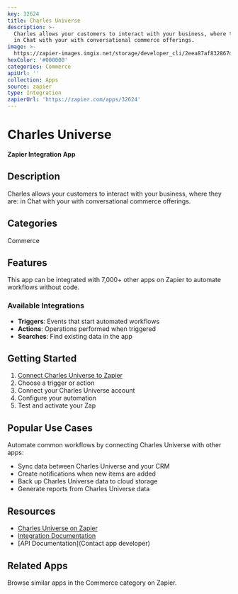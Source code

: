 ```yaml
---
key: 32624
title: Charles Universe
description: >-
  Charles allows your customers to interact with your business, where they are:
  in Chat with your with conversational commerce offerings.
image: >-
  https://zapier-images.imgix.net/storage/developer_cli/2eea87af832867de4f77306ab3be97d0.png?auto=format%2Ccompress&ixlib=python-3.0.0&q=50
hexColor: '#000000'
categories: Commerce
apiUrl: ''
collection: Apps
source: zapier
type: Integration
zapierUrl: 'https://zapier.com/apps/32624'
---
```

# Charles Universe

**Zapier Integration App**

## Description

Charles allows your customers to interact with your business, where they are: in Chat with your with conversational commerce offerings.

## Categories

Commerce

## Features

This app can be integrated with 7,000+ other apps on Zapier to automate workflows without code.

### Available Integrations

- **Triggers**: Events that start automated workflows
- **Actions**: Operations performed when triggered
- **Searches**: Find existing data in the app

## Getting Started

1. [Connect Charles Universe to Zapier](https://zapier.com/apps/32624)
2. Choose a trigger or action
3. Connect your Charles Universe account
4. Configure your automation
5. Test and activate your Zap

## Popular Use Cases

Automate common workflows by connecting Charles Universe with other apps:

- Sync data between Charles Universe and your CRM
- Create notifications when new items are added
- Back up Charles Universe data to cloud storage
- Generate reports from Charles Universe data

## Resources

- [Charles Universe on Zapier](https://zapier.com/apps/32624)
- [Integration Documentation](https://zapier.com/apps/32624/integrations)
- [API Documentation](Contact app developer)

## Related Apps

Browse similar apps in the Commerce category on Zapier.
